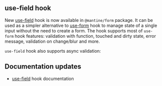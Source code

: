 

## use-field hook

New [use-field](/form/use-field) hook is now available in `@mantine/form` package.
It can be used as a simpler alternative to [use-form](/form/use-form) hook to manage state of a single input without the need to create a form.
The hook supports most of `use-form` hook features: validation with function, touched and
dirty state, error message, validation on change/blur and more.

<Demo data={FieldDemos.validateOnChange} />

`use-field` hook also supports async validation:

<Demo data={FieldDemos.asyncValidation} />

## Documentation updates

- [use-field](/form/use-field) hook documentation
